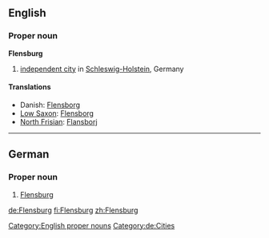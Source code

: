 ==English==
{{wikipedia}}
===Proper noun===
'''Flensburg'''

# [[independent city]] in [[Schleswig-Holstein]], Germany

[[Category:English proper nouns]]

====Translations====
*Danish: [[Flensborg]]
*[[Low Saxon]]: [[Flensborg]]
*[[North Frisian]]: [[Flansborj]]
----

==German==
{{wikipedia|lang=de}}

===Proper noun===
{{infl|de|proper noun}}

# [[Flensburg#English|Flensburg]]

[[Category:de:Cities]]

[[de:Flensburg]]
[[fi:Flensburg]]
[[zh:Flensburg]]
